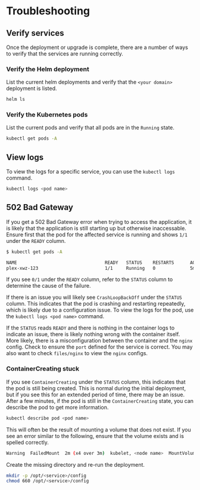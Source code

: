 # Troubleshooting

## Verify services

Once the deployment or upgrade is complete, there are a number of ways to verify that the services are running correctly.

### Verify the Helm deployment

List the current helm deployments and verify that the `<your domain>` deployment is listed.

```bash
helm ls
```

### Verify the Kubernetes pods

List the current pods and verify that all pods are in the `Running` state.

```bash
kubectl get pods -A
```

## View logs

To view the logs for a specific service, you can use the `kubectl logs` command.

```bash
kubectl logs <pod name>
```

## 502 Bad Gateway

If you get a 502 Bad Gateway error when trying to access the application, it is likely that the application is still starting up but otherwise inaccessable.
Ensure first that the pod for the affected service is running and shows `1/1` under the `READY` column.

```bash
$ kubectl get pods -A

NAME                                 READY   STATUS    RESTARTS      AGE
plex-xwz-123                         1/1     Running   0             5m
```

If you see `0/1` under the `READY` column, refer to the `STATUS` column to determine the cause of the failure.

If there is an issue you will likely see `CrashLoopBackOff` under the `STATUS` column. This indicates that the pod is crashing and restarting repeatedly, which is likely due to a configuration issue. To view the logs for the pod, use the `kubectl logs <pod name>` command.

If the `STATUS` reads `READY` and there is nothing in the container logs to indicate an issue, there is likely nothing wrong with the container itself. More likely, there is a misconfiguration between the container and the `nginx` config. Check to ensure the `port` defined for the service is correct. You may also want to check `files/nginx` to view the `nginx` configs.

### ContainerCreating stuck

If you see `ContainerCreating` under the `STATUS` column, this indicates that the pod is still being created. This is normal during the initial deployment, but if you see this for an extended period of time, there may be an issue. After a few minutes, if the pod is still in the `ContainerCreating` state, you can describe the pod to get more information.

```bash
kubectl describe pod <pod name>
```

This will often be the result of mounting a volume that does not exist. If you see an error similar to the following, ensure that the volume exists and is spelled correctly.

```bash
Warning  FailedMount  2m (x4 over 3m)  kubelet, <node name>  MountVolume.SetUp failed for volume "config" : hostPath type check failed: /opt/<service>/config is not a directory
```

Create the missing directory and re-run the deployment.

```bash
mkdir -p /opt/<service>/config
chmod 660 /opt/<service>/config
```
